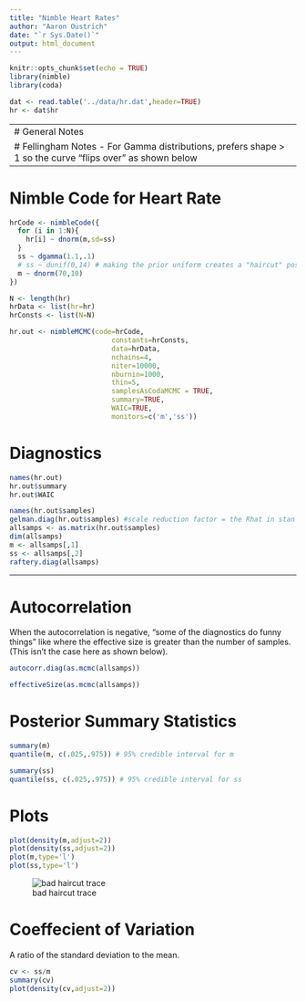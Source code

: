 ```yaml
---
title: "Nimble Heart Rates"
author: "Aaron Oustrich"
date: "`r Sys.Date()`"
output: html_document
---
```


```r
knitr::opts_chunk$set(echo = TRUE)
library(nimble)
library(coda)

dat <- read.table('../data/hr.dat',header=TRUE)
hr <- dat$hr
```

|                                                                                                            |
|-------|
| \# General Notes                                                                                           |
| \# Fellingham Notes - For Gamma distributions, prefers shape \> 1 so the curve "flips over" as shown below |

# Nimble Code for Heart Rate

```r
hrCode <- nimbleCode({
  for (i in 1:N){
    hr[i] ~ dnorm(m,sd=ss)
  }
  ss ~ dgamma(1.1,.1)
  # ss ~ dunif(0,14) # making the prior uniform creates a "haircut" posterior trace plot
  m ~ dnorm(70,10)
})

N <- length(hr)
hrData <- list(hr=hr)
hrConsts <- list(N=N)

hr.out <- nimbleMCMC(code=hrCode,
                         constants=hrConsts,
                         data=hrData,
                         nchains=4,
                         niter=10000,
                         nburnin=1000,
                         thin=5,
                         samplesAsCodaMCMC = TRUE,
                         summary=TRUE,
                         WAIC=TRUE,
                         monitors=c('m','ss'))
```

# Diagnostics

```r
names(hr.out)
hr.out$summary
hr.out$WAIC
```

```r
names(hr.out$samples)
gelman.diag(hr.out$samples) #scale reduction factor = the Rhat in stan
allsamps <- as.matrix(hr.out$samples)
dim(allsamps)
m <- allsamps[,1]
ss <- allsamps[,2]
raftery.diag(allsamps)

```

------------------------------------------------------------------------

# Autocorrelation

When the autocorrelation is negative, "some of the diagnostics do funny things" like where the effective size is greater than the number of samples. (This isn't the case here as shown below).

```r
autocorr.diag(as.mcmc(allsamps))

effectiveSize(as.mcmc(allsamps))
```

# Posterior Summary Statistics

```r
summary(m)
quantile(m, c(.025,.975)) # 95% credible interval for m

summary(ss)
quantile(ss, c(.025,.975)) # 95% credible interval for ss

```

# Plots

```r
plot(density(m,adjust=2))
plot(density(ss,adjust=2))
plot(m,type='l')
plot(ss,type='l')

```

![bad haircut trace](haircutTrace.png)

# Coeffecient of Variation

A ratio of the standard deviation to the mean.

```r
cv <- ss/m
summary(cv)
plot(density(cv,adjust=2))
```
